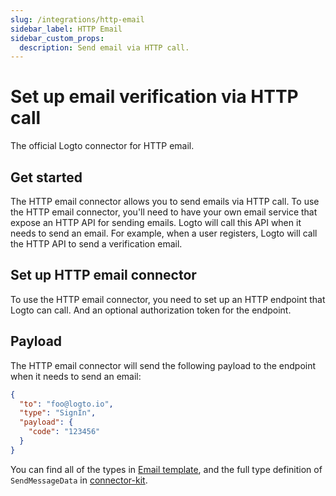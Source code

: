 ```yaml
---
slug: /integrations/http-email
sidebar_label: HTTP Email
sidebar_custom_props:
  description: Send email via HTTP call.
---
```



# Set up email verification via HTTP call

The official Logto connector for HTTP email.

<GuideTip />

## Get started

The HTTP email connector allows you to send emails via HTTP call. To use the HTTP email connector, you'll need to have your own email service that expose an HTTP API for sending emails. Logto will call this API when it needs to send an email. For example, when a user registers, Logto will call the HTTP API to send a verification email.

## Set up HTTP email connector

To use the HTTP email connector, you need to set up an HTTP endpoint that Logto can call. And an optional authorization token for the endpoint.

## Payload

The HTTP email connector will send the following payload to the endpoint when it needs to send an email:

```json
{
  "to": "foo@logto.io",
  "type": "SignIn",
  "payload": {
    "code": "123456"
  }
}
```

You can find all of the types in [Email template](/connectors/email-connectors/built-in-email-service/#unified-email-templates), and the full type definition of `SendMessageData` in [connector-kit](https://github.com/logto-io/logto/tree/master/packages/toolkit/connector-kit/src/types/passwordless.ts).
